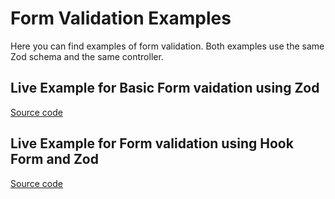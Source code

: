 
# Form Validation Examples

Here you can find examples of form validation. Both examples use the same Zod schema and the same controller.

## Live Example for Basic Form vaidation using Zod

<div className="doc-live-example">
<LiveFormExample />
</div>
<Tabs items={['Component', 'Controller', 'Zod Schema']}>
  <Tabs.Tab><FormExample /></Tabs.Tab>
  <Tabs.Tab><FormController /></Tabs.Tab>
  <Tabs.Tab><ZodSchema /></Tabs.Tab>
</Tabs>

[Source code](https://github.com/finom/vovk-examples)

## Live Example for Form validation using Hook Form and Zod

<div className="doc-live-example">
<LiveHookFormExample />
</div>
<Tabs items={['Component', 'Controller', 'Zod Schema']}>
  <Tabs.Tab><HookFormExample /></Tabs.Tab>
  <Tabs.Tab><FormController /></Tabs.Tab>
  <Tabs.Tab><ZodSchema /></Tabs.Tab>
</Tabs>

[Source code](https://github.com/finom/vovk-examples)
